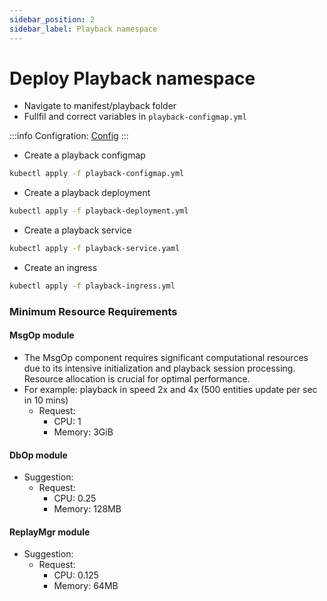 ```yaml
---
sidebar_position: 2
sidebar_label: Playback namespace
---
```


# Deploy Playback namespace

-   Navigate to manifest/playback folder
-   Fullfil and correct variables in `playback-configmap.yml`

:::info
Configration: [Config](../configuration/playback.mdx)
:::

-   Create a playback configmap

```bash
kubectl apply -f playback-configmap.yml
```

-   Create a playback deployment

```bash
kubectl apply -f playback-deployment.yml
```

-   Create a playback service

```bash
kubectl apply -f playback-service.yaml
```

-   Create an ingress

```bash
kubectl apply -f playback-ingress.yml
```


### Minimum Resource Requirements

#### MsgOp module

- The MsgOp component requires significant computational resources due to its intensive initialization and playback session processing. Resource allocation is crucial for optimal performance.
- For example: playback in speed 2x and 4x (500 entities update per sec in 10 mins)
    - Request:
        -   CPU: 1
        -   Memory: 3GiB

#### DbOp module

- Suggestion:
    - Request:
        -   CPU: 0.25
        -   Memory: 128MB

#### ReplayMgr module
- Suggestion:
    - Request:
        -   CPU: 0.125
        -   Memory: 64MB
